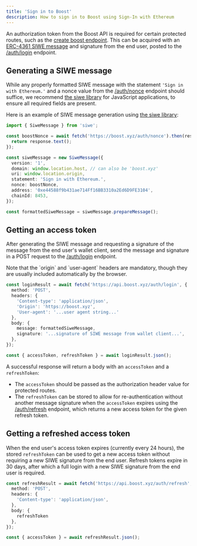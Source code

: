 ```yaml
---
title: 'Sign in to Boost'
description: How to sign in to Boost using Sign-In with Ethereum
---
```


[//]: # (TODO: fix links)
An authorization token from the Boost API is required for certain protected routes, such as the [create boost endpoint](create-a-boost.md#submitting-the-create-boost-request). This can be acquired with an [ERC-4361 SIWE message](https://eips.ethereum.org/EIPS/eip-4361) and signature from the end user, posted to the [/auth/login](https://api.boost.xyz/docs#tag/auth/paths/\~1auth\~1login/post) endpoint.

## Generating a SIWE message

While any properly formatted SIWE message with the statement `'Sign in with Ethereum.'` and a nonce value from the [/auth/nonce](https://api.boost.xyz/docs#tag/auth/paths/\~1auth\~1nonce/get) endpoint should suffice, we recommend [the siwe library](https://www.npmjs.com/package/siwe) for JavaScript applications, to ensure all required fields are present.

Here is an example of SIWE message generation using [the siwe library](https://www.npmjs.com/package/siwe):

```typescript
import { SiweMessage } from 'siwe';

const boostNonce = await fetch('https://boost.xyz/auth/nonce').then(response => {
  return response.text();
});

const siweMessage = new SiweMessage({
  version: '1',
  domain: window.location.host, // can also be 'boost.xyz'
  uri: window.location.origin,
  statement: 'Sign in with Ethereum.',
  nonce: boostNonce,
  address: '0xe44588f9b431ae714Ff16BB3310a2Ed6D9FE3104',
  chainId: 8453,
});

const formattedSiweMessage = siweMessage.prepareMessage();
```

## Getting an access token

After generating the SIWE message and requesting a signature of the message from the end user's wallet client, send the message and signature in a POST request to the [/auth/login](https://api.boost.xyz/docs#tag/auth/paths/\~1auth\~1login/post) endpoint.

<Tip>
    Note that the `origin` and `user-agent` headers are mandatory, though they are usually included automatically by the browser.
</Tip>

```typescript
const loginResult = await fetch('https://api.boost.xyz/auth/login', {
  method: 'POST',
  headers: {
    'Content-type': 'application/json',
    'Origin': 'https://boost.xyz',
    'User-agent': '...user agent string...'
  },
  body: {
    message: formattedSiweMessage,
    signature: '...signature of SIWE message from wallet client...',
  },
});

const { accessToken, refreshToken } = await loginResult.json();
```

A successful response will return a body with an `accessToken` and a `refreshToken`:

* The `accessToken` should be passed as the authorization header value for protected routes.
* The `refreshToken` can be stored to allow for re-authentication without another message signature when the `accessToken` expires using the [/auth/refresh](https://api.boost.xyz/docs#tag/auth/paths/\~1auth\~1refresh/post) endpoint, which returns a new access token for the given refresh token.

## Getting a refreshed access token

When the end user's access token expires (currently every 24 hours), the stored `refreshToken` can be used to get a new access token without requiring a new SIWE signature from the end user. Refresh tokens expire in 30 days, after which a full login with a new SIWE signature from the end user is required.

```typescript
const refreshResult = await fetch('https://api.boost.xyz/auth/refresh', {
  method: 'POST',
  headers: {
    'Content-type': 'application/json',
  },
  body: {
    refreshToken
  },
});

const { accessToken } = await refreshResult.json();
```